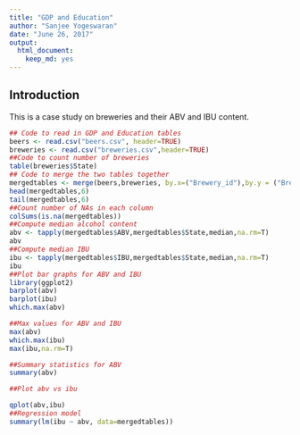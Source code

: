 ```yaml
---
title: "GDP and Education"
author: "Sanjee Yogeswaran"
date: "June 26, 2017"
output:
  html_document:
    keep_md: yes
---
```


## Introduction

This is a case study on breweries and their ABV and IBU content.


```r
## Code to read in GDP and Education tables
beers <- read.csv("beers.csv", header=TRUE)
breweries <- read.csv("breweries.csv",header=TRUE)
##Code to count number of breweries
table(breweries$State)
## Code to merge the two tables together
mergedtables <- merge(beers,breweries, by.x=("Brewery_id"),by.y = ("Brew_ID"))
head(mergedtables,6)
tail(mergedtables,6)
##Count number of NAs in each column
colSums(is.na(mergedtables))
##Compute median alcohol content
abv <- tapply(mergedtables$ABV,mergedtables$State,median,na.rm=T)
abv
##Compute median IBU
ibu <- tapply(mergedtables$IBU,mergedtables$State,median,na.rm=T)
ibu
##Plot bar graphs for ABV and IBU
library(ggplot2)
barplot(abv)
barplot(ibu)
which.max(abv)

##Max values for ABV and IBU
max(abv)
which.max(ibu)
max(ibu,na.rm=T)

##Summary statistics for ABV
summary(abv)

##Plot abv vs ibu

qplot(abv,ibu)
##Regression model
summary(lm(ibu ~ abv, data=mergedtables))
```

